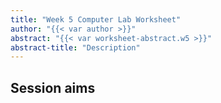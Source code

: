```yaml
---
title: "Week 5 Computer Lab Worksheet"
author: "{{< var author >}}"
abstract: "{{< var worksheet-abstract.w5 >}}"
abstract-title: "Description"
---
```


## Session aims

